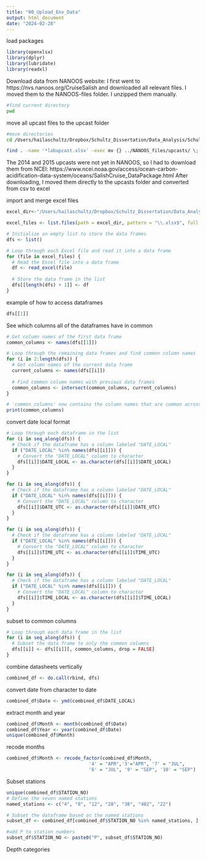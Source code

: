 ```yaml
---
title: "00_Upload_Env_Data"
output: html_document
date: "2024-02-28"
---
```

load packages
```r
library(openxlsx)
library(dplyr)
library(lubridate)
library(readxl)
```



Download data from NANOOS website:
I first went to https://nvs.nanoos.org/CruiseSalish and downloaded all relevant files. I moved them to the NANOOS-files folder. I unzipped them manually. 
```bash
#find current directory
pwd
```

move all upcast files to the upcast folder
```bash
#move directories
cd /Users/hailaschultz/Dropbox/Schultz_Dissertation/Data_Analysis/Schultz_dissertation-2/data/NANOOS_files

find . -name '*labupcast.xlsx' -exec mv {} ../NANOOS_files/upcasts/ \;
```
The 2014 and 2015 upcasts were not yet in NANOOS, so I had to download them from NCEI: https://www.ncei.noaa.gov/access/ocean-carbon-acidification-data-system/oceans/SalishCruise_DataPackage.html After downloading, I moved them directly to the upcasts folder and converted from csv to excel

import and merge excel files

```r
excel_dir<-"/Users/hailaschultz/Dropbox/Schultz_Dissertation/Data_Analysis/Schultz_dissertation-2/data/NANOOS_files/upcasts"

excel_files <- list.files(path = excel_dir, pattern = "\\.xlsx$", full.names = TRUE)

# Initialize an empty list to store the data frames
dfs <- list()

# Loop through each Excel file and read it into a data frame
for (file in excel_files) {
  # Read the Excel file into a data frame
  df <- read_excel(file)
  
  # Store the data frame in the list
  dfs[[length(dfs) + 1]] <- df
}
```

example of how to access dataframes
```r
dfs[[1]]
```

See which columns all of the dataframes have in common
```r
# Get column names of the first data frame
common_columns <- names(dfs[[1]])

# Loop through the remaining data frames and find common column names
for (i in 2:length(dfs)) {
  # Get column names of the current data frame
  current_columns <- names(dfs[[i]])
  
  # Find common column names with previous data frames
  common_columns <- intersect(common_columns, current_columns)
}

# 'common_columns' now contains the column names that are common across all data frames
print(common_columns)
```
convert date local format
```r
# Loop through each dataframe in the list
for (i in seq_along(dfs)) {
  # Check if the dataframe has a column labeled "DATE_LOCAL"
  if ("DATE_LOCAL" %in% names(dfs[[i]])) {
    # Convert the "DATE_LOCAL" column to character
    dfs[[i]]$DATE_LOCAL <- as.character(dfs[[i]]$DATE_LOCAL)
  }
}

for (i in seq_along(dfs)) {
  # Check if the dataframe has a column labeled "DATE_LOCAL"
  if ("DATE_LOCAL" %in% names(dfs[[i]])) {
    # Convert the "DATE_LOCAL" column to character
    dfs[[i]]$DATE_UTC <- as.character(dfs[[i]]$DATE_UTC)
  }
}

for (i in seq_along(dfs)) {
  # Check if the dataframe has a column labeled "DATE_LOCAL"
  if ("DATE_LOCAL" %in% names(dfs[[i]])) {
    # Convert the "DATE_LOCAL" column to character
    dfs[[i]]$TIME_UTC <- as.character(dfs[[i]]$TIME_UTC)
  }
}

for (i in seq_along(dfs)) {
  # Check if the dataframe has a column labeled "DATE_LOCAL"
  if ("DATE_LOCAL" %in% names(dfs[[i]])) {
    # Convert the "DATE_LOCAL" column to character
    dfs[[i]]$TIME_LOCAL <- as.character(dfs[[i]]$TIME_LOCAL)
  }
}
```

subset to common columns
```r
# Loop through each data frame in the list
for (i in seq_along(dfs)) {
  # Subset the data frame to only the common columns
  dfs[[i]] <- dfs[[i]][, common_columns, drop = FALSE]
}
```


combine datasheets vertically
```r
combined_df <- do.call(rbind, dfs)
```


convert date from character to date
```r
combined_df$Date <- ymd(combined_df$DATE_LOCAL)
```

extract month and year
```r
combined_df$Month <- month(combined_df$Date)
combined_df$Year <- year(combined_df$Date)
unique(combined_df$Month)
```

recode months
```r
combined_df$Month <- recode_factor(combined_df$Month, 
                              '4' = "APR",'3'="APR", '7' = "JUL", 
                              '6' = "JUL", '9' = "SEP", '10' = "SEP")

```

Subset stations
```r
unique(combined_df$STATION_NO)
# Define the seven named stations
named_stations <- c("4", "8", "12", "28", "38", "402", "22")

# Subset the dataframe based on the named stations
subset_df <- combined_df[combined_df$STATION_NO %in% named_stations, ]

#add P to station numbers
subset_df$STATION_NO <- paste0("P", subset_df$STATION_NO)
```
Depth categories
